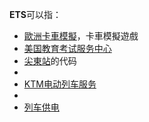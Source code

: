 '''ETS'''可以指：
* [[歐洲卡車模擬|歐洲卡車模擬]]，卡車模擬遊戲
* [[美国教育考试服务中心|美国教育考试服务中心]]
* [[尖東站|尖東站]]的代码
* {{link-en|碳污染減排計劃|Emissions trading scheme}}
* [[KTM电动列车服务|KTM电动列车服务]]
* {{link-en|埃德蒙顿公共交通局|Edmonton Transit Service}}
* [[列车供电|列车供电]]

{{disambig|Cat=三字拉丁字母缩写消歧义}}